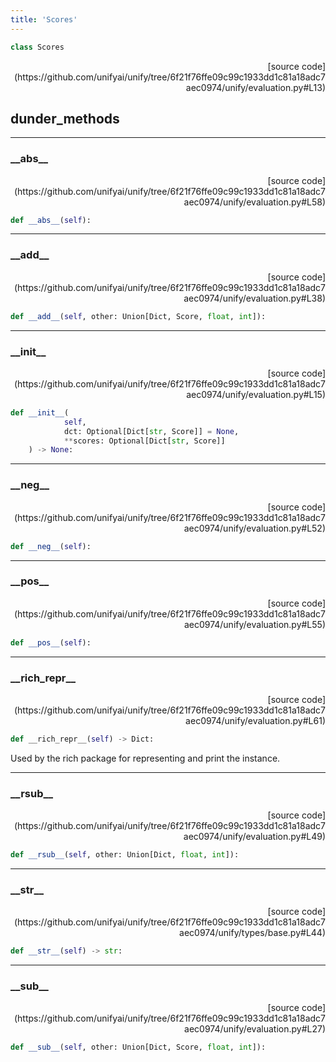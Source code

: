 ```yaml
---
title: 'Scores'
---
```


```python
class Scores
```

<p align="right">[source code](https://github.com/unifyai/unify/tree/6f21f76ffe09c99c1933dd1c81a18adc7aec0974/unify/evaluation.py#L13)</p>



## dunder_methods

---

### \_\_abs\_\_

<p align="right">[source code](https://github.com/unifyai/unify/tree/6f21f76ffe09c99c1933dd1c81a18adc7aec0974/unify/evaluation.py#L58)</p>

```python
def __abs__(self):
```



---

### \_\_add\_\_

<p align="right">[source code](https://github.com/unifyai/unify/tree/6f21f76ffe09c99c1933dd1c81a18adc7aec0974/unify/evaluation.py#L38)</p>

```python
def __add__(self, other: Union[Dict, Score, float, int]):
```



---

### \_\_init\_\_

<p align="right">[source code](https://github.com/unifyai/unify/tree/6f21f76ffe09c99c1933dd1c81a18adc7aec0974/unify/evaluation.py#L15)</p>

```python
def __init__(
            self,
            dct: Optional[Dict[str, Score]] = None,
            **scores: Optional[Dict[str, Score]]
    ) -> None:
```



---

### \_\_neg\_\_

<p align="right">[source code](https://github.com/unifyai/unify/tree/6f21f76ffe09c99c1933dd1c81a18adc7aec0974/unify/evaluation.py#L52)</p>

```python
def __neg__(self):
```



---

### \_\_pos\_\_

<p align="right">[source code](https://github.com/unifyai/unify/tree/6f21f76ffe09c99c1933dd1c81a18adc7aec0974/unify/evaluation.py#L55)</p>

```python
def __pos__(self):
```



---

### \_\_rich\_repr\_\_

<p align="right">[source code](https://github.com/unifyai/unify/tree/6f21f76ffe09c99c1933dd1c81a18adc7aec0974/unify/evaluation.py#L61)</p>

```python
def __rich_repr__(self) -> Dict:
```

Used by the rich package for representing and print the instance.

---

### \_\_rsub\_\_

<p align="right">[source code](https://github.com/unifyai/unify/tree/6f21f76ffe09c99c1933dd1c81a18adc7aec0974/unify/evaluation.py#L49)</p>

```python
def __rsub__(self, other: Union[Dict, float, int]):
```



---

### \_\_str\_\_

<p align="right">[source code](https://github.com/unifyai/unify/tree/6f21f76ffe09c99c1933dd1c81a18adc7aec0974/unify/types/base.py#L44)</p>

```python
def __str__(self) -> str:
```



---

### \_\_sub\_\_

<p align="right">[source code](https://github.com/unifyai/unify/tree/6f21f76ffe09c99c1933dd1c81a18adc7aec0974/unify/evaluation.py#L27)</p>

```python
def __sub__(self, other: Union[Dict, Score, float, int]):
```

